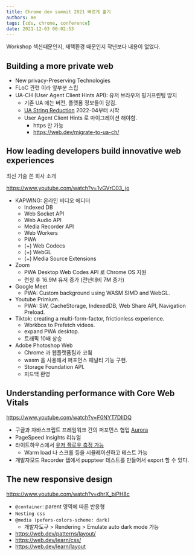 ```yaml
---
title: Chrome dev summit 2021 빠르게 훑기
authors: me
tags: [cds, chrome, conference]
date: 2021-12-03 00:02:53
---
```



Workshop 섹션때문인지, 재택환경 때문인지 작년보다 내용이 없었다.

## Building a more private web

<ReactPlayer
  src="https://www.youtube.com/watch?v=_Ah_ODU3CvA"
  controls
  pip
  playsInline
/>

- New privacy-Preserving Technologies
- FLoC 관련 이라 앞부분 스킵
- UA-CH (User Agent Client Hints API): 유저 브라우저 핑거프린팅 방지
  - 기존 UA 에는 버전, 플랫폼 정보들이 담김.
  - [UA String Reduction](https://developer.chrome.com/docs/privacy-sandbox/user-agent/) 2022-04부터 시작
  - User Agent Client Hints 로 마이그레이션 해야함.
    - https 만 가능
    - https://web.dev/migrate-to-ua-ch/

## How leading developers build innovative web experiences

최신 기술 쓴 회사 소개

https://www.youtube.com/watch?v=1vGVrC03_jo

- KAPWING: 온라인 비디오 에디터
  - Indexed DB
  - Web Socket API
  - Web Audio API
  - Media Recorder API
  - Web Workers
  - PWA
  - (+) Web Codecs
  - (+) WebGL
  - (+) Media Source Extensions
- Zoom
  - PWA Desktop Web Codes API 로 Chrome OS 지원
  - 런칭 후 16.9M 유저 증가 (전년대비 7M 증가)
- Google Meet
  - PWA: Custom background using WASM SIMD and WebGL.
- Youtube Primium.
  - PWA: SW, CacheStorage, IndexedDB, Web Share API, Navigation Preload.
- Tiktok: creating a multi-form-factor, frictionless experience.
  - Workbox to Prefetch videos.
  - expand PWA desktop.
  - 트래픽 10배 상승
- Adobe Photoshop Web
  - Chrome 과 웹플랫폼팀과 코웤
  - wasm 을 사용해서 퍼포먼스 패널티 기능 구현.
  - Storage Foundation API.
  - 피드백 환영

## Understanding performance with Core Web Vitals

https://www.youtube.com/watch?v=F0NYT7DIlDQ

- 구글과 자바스크립트 프레임워크 간의 퍼포먼스 협업 [Aurora](https://web.dev/introducing-aurora/)
- PageSpeed Insights 리뉴얼
- 라이트하우스에서 [유저 플로우 측정 가능](https://web.dev/lighthouse-user-flows/)
  - Warm load 나 스크롤 등을 시뮬레이션하고 테스트 가능
- 개발자모드 Recorder 탭에서 puppteer 테스트를 만들어서 export 할 수 있다.

## The new responsive design

https://www.youtube.com/watch?v=dhrX_biPH8c

- `@container`: parent 영역에 따른 반응형
- `Nesting css`
- `@media (pefers-colors-scheme: dark)`
  - 개발자도구 > Rendering > Emulate auto dark mode 가능
- https://web.dev/patterns/layout/
- https://web.dev/learn/css/
- https://web.dev/learn/layout
